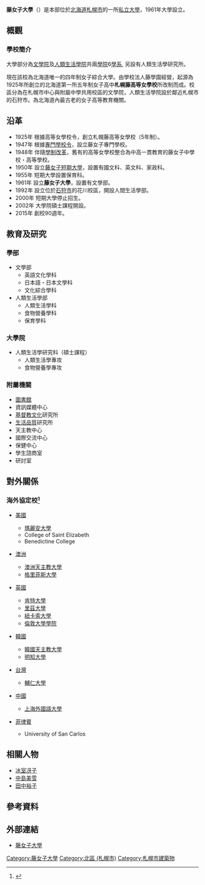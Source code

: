 {{大学(日本) | 大学名称={{lang|ja|藤女子大学}}
| ふりがな   = ふじじょしだいがく
| 英称       = Fuji Women's University
| 画像       = 藤女子大学.jpg
| 大学设置年 = 1961年
| 创立年     = 1925年
| 学校类别   = [[私立大學|私立大學]]
| 设置者     = [[學校法人藤學園|學校法人藤學園]]
| 本部所在地 = {{JPN}}<br/>[[北海道|北海道]][[札幌市|札幌市]][[北區_(札幌市)|北區]] <br/> 北16條西2丁目1番1號
| 校园       = 北16條校區（[[北海道|北海道]][[札幌市|札幌市]]） <br/> 花川校區（[[北海道|北海道]][[石狩市|石狩市]]）
| 学部       = 文學部 <br/> 人類生活學部
| 研究科     = 人類生活學研究科
| 网站       = http://www.fujijoshi.ac.jp/
}}

'''藤女子大學'''（{{Lang-ja|藤女子大学／ふじじょしだいがく}}）是本部位於[[北海道|北海道]][[札幌市|札幌市]]的一所[[私立大學|私立大學]]，1961年大學設立。

== 概觀 ==
=== 學校簡介 ===
大學部分為[[文學院|文學院]]及[[人類生活學院|人類生活學院]]共兩[[學院|學院]]6[[學系|學系]], 另設有人類生活學研究所。

現在該校為北海道唯一的四年制女子綜合大學。由學校法人藤學園經營，起源為1925年所創立的北海道第一所五年制女子高中'''札幌藤高等女學校'''所改制而成。校區分為在札幌市中心與附屬中學共用校區的文學院，人類生活學院設於鄰近札幌市的石狩市。為北海道內最古老的女子高等教育機關。

==沿革==
*1925年 根據高等女學校令，創立札幌藤高等女學校（5年制）。
*1947年 根據[[專門學校令|專門學校令]]，設立藤女子專門學校。
*1948年 伴隨[[學制改革|學制改革]]，舊有的高等女學校整合為中高一貫教育的藤女子中學校・高等學校。
*1950年 設立[[藤女子短期大學|藤女子短期大學]]，設置有國文科、英文科、家政科。
*1955年 短期大學設置保育科。
*1961年 設立'''藤女子大學'''，設置有文學部。
*1992年 設立位於[[石狩市|石狩市]]的花川校區，開設人間生活學部。
*2000年 短期大學停止招生。
*2002年 大學院碩士課程開設。
*2015年 創校90週年。

==教育及研究==
===學部===
*文學部
**英語文化學科
**日本語・日本文學科
**文化綜合學科
*人類生活學部
**人類生活學科
**食物營養學科
**保育學科
===大學院===
*人類生活學研究科（碩士課程）
**人類生活學專攻
**食物營養學專攻
===附屬機關===
*[[圖書館|圖書館]]
*資訊媒體中心
*[[基督教文化|基督教文化]]研究所
*[[生活品質|生活品質]]研究所
*天主教中心
*國際交流中心
*保健中心
*學生諮商室
*研討室

==對外關係==
===海外協定校<ref>{{Cite web|publisher=藤女子大學網站|url=http://www.fujijoshi.ac.jp/abroad/partner.php|title=海外留學協定校一覽|access-date=2015-04-17|archive-date=2016-03-04|archive-url=https://web.archive.org/web/20160304113042/http://www.fujijoshi.ac.jp/abroad/partner.php|dead-url=no}}</ref>===
*{{flagicon|United States}}[[美國|美國]]
**[[瑪麗安大學_(威斯康星州)|瑪麗安大學]]
**College of Saint Elizabeth
**Benedictine College
*{{flagicon|Australia}}[[澳洲|澳洲]]
**[[澳洲天主教大學|澳洲天主教大學]]
**[[格里菲斯大學|格里菲斯大學]]
*{{flagicon|United Kingdom}}[[英國|英國]]
**[[肯特大學|肯特大學]]
**[[里茲大學|里茲大學]]
**[[纽卡斯尔大学_(英国)|紐卡索大學]]
**[[倫敦大學學院|倫敦大學學院]]
*{{flagicon|South Korea}}[[韓國|韓國]]
**[[韓國天主教大學|韓國天主教大學]]
**[[明知大學|明知大學]]
*{{flagicon|Taiwan}}[[台灣|台灣]]
**[[輔仁大學|輔仁大學]]
*{{flagicon|China}}[[中國|中國]]
**[[上海外國語大學|上海外國語大學]]
*{{Flagicon|Philippines}}[[菲律賓|菲律賓]]
**University of San Carlos

==相關人物==
*[[冰室冴子|冰室冴子]]
*[[中島美雪|中島美雪]]
*[[田中裕子|田中裕子]]

==參考資料==
{{reflist}}

==外部連結==
*{{ja}}[http://www.fujijoshi.ac.jp/ 藤女子大學] {{Wayback|url=http://www.fujijoshi.ac.jp/ |date=20210406075552 }}

{{Authority control}}
[[Category:藤女子大學|Category:藤女子大學]]
[[Category:北區_(札幌市)|Category:北區 (札幌市)]]
[[Category:札幌市建築物|Category:札幌市建築物]]